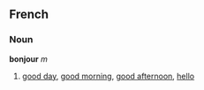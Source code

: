 ==French==
=== Noun ===
'''bonjour''' ''m''

# [[good day]], [[good morning]], [[good afternoon]], [[hello]]